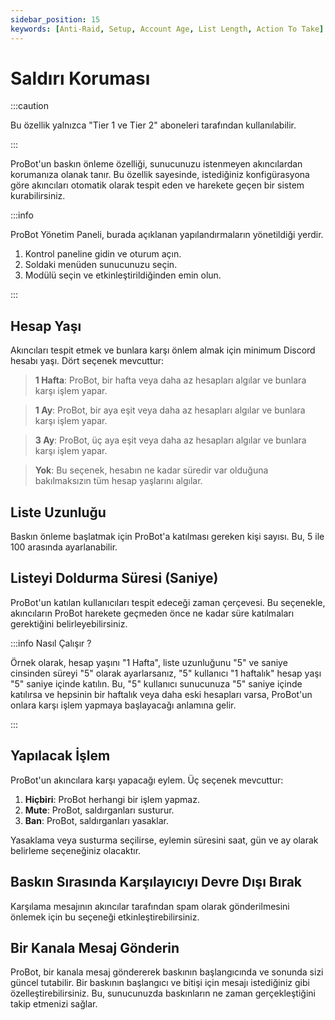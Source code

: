 ```yaml
---
sidebar_position: 15
keywords: [Anti-Raid, Setup, Account Age, List Length, Action To Take] 
---
```


# Saldırı Koruması

:::caution

Bu özellik yalnızca "Tier 1 ve Tier 2" aboneleri tarafından kullanılabilir.

:::

ProBot'un baskın önleme özelliği, sunucunuzu istenmeyen akıncılardan korumanıza olanak tanır. Bu özellik sayesinde, istediğiniz konfigürasyona göre akıncıları otomatik olarak tespit eden ve harekete geçen bir sistem kurabilirsiniz.

:::info

ProBot Yönetim Paneli, burada açıklanan yapılandırmaların yönetildiği yerdir.

1. Kontrol paneline gidin ve oturum açın.
2. Soldaki menüden sunucunuzu seçin.
3. Modülü seçin ve etkinleştirildiğinden emin olun.

:::

## Hesap Yaşı

Akıncıları tespit etmek ve bunlara karşı önlem almak için minimum Discord hesabı yaşı. Dört seçenek mevcuttur:

> **1 Hafta**: ProBot, bir hafta veya daha az hesapları algılar ve bunlara karşı işlem yapar.

> **1 Ay**: ProBot, bir aya eşit veya daha az hesapları algılar ve bunlara karşı işlem yapar.

> **3 Ay**: ProBot, üç aya eşit veya daha az hesapları algılar ve bunlara karşı işlem yapar.

> **Yok**: Bu seçenek, hesabın ne kadar süredir var olduğuna bakılmaksızın tüm hesap yaşlarını algılar.


## Liste Uzunluğu

Baskın önleme başlatmak için ProBot'a katılması gereken kişi sayısı. Bu, 5 ile 100 arasında ayarlanabilir.

## Listeyi Doldurma Süresi (Saniye)

ProBot'un katılan kullanıcıları tespit edeceği zaman çerçevesi. Bu seçenekle, akıncıların ProBot harekete geçmeden önce ne kadar süre katılmaları gerektiğini belirleyebilirsiniz.

:::info Nasıl Çalışır ?

Örnek olarak, hesap yaşını "1 Hafta", liste uzunluğunu "5" ve saniye cinsinden süreyi "5" olarak ayarlarsanız, "5" kullanıcı "1 haftalık" hesap yaşı "5" saniye içinde katılın. Bu, "5" kullanıcı sunucunuza "5" saniye içinde katılırsa ve hepsinin bir haftalık veya daha eski hesapları varsa, ProBot'un onlara karşı işlem yapmaya başlayacağı anlamına gelir.

:::

## Yapılacak İşlem

ProBot'un akıncılara karşı yapacağı eylem. Üç seçenek mevcuttur:

1. **Hiçbiri**: ProBot herhangi bir işlem yapmaz.
2. **Mute**: ProBot, saldırganları susturur.
3. **Ban**: ProBot, saldırganları yasaklar.

Yasaklama veya susturma seçilirse, eylemin süresini saat, gün ve ay olarak belirleme seçeneğiniz olacaktır.

## Baskın Sırasında Karşılayıcıyı Devre Dışı Bırak

Karşılama mesajının akıncılar tarafından spam olarak gönderilmesini önlemek için bu seçeneği etkinleştirebilirsiniz.

## Bir Kanala Mesaj Gönderin

ProBot, bir kanala mesaj göndererek baskının başlangıcında ve sonunda sizi güncel tutabilir. Bir baskının başlangıcı ve bitişi için mesajı istediğiniz gibi özelleştirebilirsiniz. Bu, sunucunuzda baskınların ne zaman gerçekleştiğini takip etmenizi sağlar.
